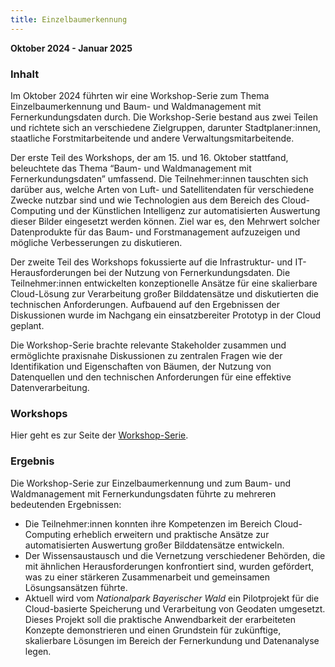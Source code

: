 ```yaml
---
title: Einzelbaumerkennung
---
```


**Oktober 2024 - Januar 2025**

### Inhalt
Im Oktober 2024 führten wir eine Workshop-Serie zum Thema Einzelbaumerkennung und Baum- und Waldmanagement mit Fernerkundungsdaten durch. Die Workshop-Serie bestand aus zwei Teilen und richtete sich an verschiedene Zielgruppen, darunter Stadtplaner:innen, staatliche Forstmitarbeitende und andere Verwaltungsmitarbeitende.

Der erste Teil des Workshops, der am 15. und 16. Oktober stattfand, beleuchtete das Thema "Baum- und Waldmanagement mit Fernerkundungsdaten" umfassend. Die Teilnehmer:innen tauschten sich darüber aus, welche Arten von Luft- und Satellitendaten für verschiedene Zwecke nutzbar sind und wie Technologien aus dem Bereich des Cloud-Computing und der Künstlichen Intelligenz zur automatisierten Auswertung dieser Bilder eingesetzt werden können. Ziel war es, den Mehrwert solcher Datenprodukte für das Baum- und Forstmanagement aufzuzeigen und mögliche Verbesserungen zu diskutieren.

Der zweite Teil des Workshops fokussierte auf die Infrastruktur- und IT-Herausforderungen bei der Nutzung von Fernerkundungsdaten. Die Teilnehmer:innen entwickelten konzeptionelle Ansätze für eine skalierbare Cloud-Lösung zur Verarbeitung großer Bilddatensätze und diskutierten die technischen Anforderungen. Aufbauend auf den Ergebnissen der Diskussionen wurde im Nachgang ein einsatzbereiter Prototyp in der Cloud geplant.

Die Workshop-Serie brachte relevante Stakeholder zusammen und ermöglichte praxisnahe Diskussionen zu zentralen Fragen wie der Identifikation und Eigenschaften von Bäumen, der Nutzung von Datenquellen und den technischen Anforderungen für eine effektive Datenverarbeitung.

### Workshops
Hier geht es zur Seite der [Workshop-Serie](einzelbaum/WS.qmd).

### Ergebnis
Die Workshop-Serie zur Einzelbaumerkennung und zum Baum- und Waldmanagement mit Fernerkundungsdaten führte zu mehreren bedeutenden Ergebnissen:

- Die Teilnehmer:innen konnten ihre Kompetenzen im Bereich Cloud-Computing erheblich erweitern und praktische Ansätze zur automatisierten Auswertung großer Bilddatensätze entwickeln.
- Der Wissensaustausch und die Vernetzung verschiedener Behörden, die mit ähnlichen Herausforderungen konfrontiert sind, wurden gefördert, was zu einer stärkeren Zusammenarbeit und gemeinsamen Lösungsansätzen führte.
- Aktuell wird vom *Nationalpark Bayerischer Wald* ein Pilotprojekt für die Cloud-basierte Speicherung und Verarbeitung von Geodaten umgesetzt. Dieses Projekt soll die praktische Anwendbarkeit der erarbeiteten Konzepte demonstrieren und einen Grundstein für zukünftige, skalierbare Lösungen im Bereich der Fernerkundung und Datenanalyse legen.

<!-- - Rezension von Jakob? -->